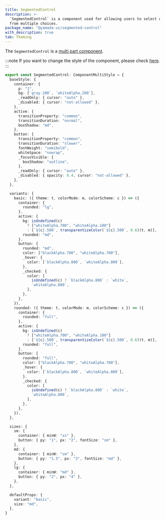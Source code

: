 ```yaml
---
title: SegmentedControl
description: >-
  `SegmentedControl` is a component used for allowing users to select one option
  from multiple choices.
package_name: "@yamada-ui/segmented-control"
with_description: true
tab: Theming
---
```


The `SegmentedControl` is a [multi part component](/styled-system/theming/component-style#multi-part-component).

:::note
If you want to change the style of the component, please check [here](/styled-system/theming/customize-theme#changing-the-style-of-components).
:::

```ts
export const SegmentedControl: ComponentMultiStyle = {
  baseStyle: {
    container: {
      p: "1",
      bg: [`gray.200`, `whiteAlpha.200`],
      _readOnly: { cursor: "auto" },
      _disabled: { cursor: "not-allowed" },
    },
    active: {
      transitionProperty: "common",
      transitionDuration: "normal",
      boxShadow: "md",
    },
    button: {
      transitionProperty: "common",
      transitionDuration: "slower",
      fontWeight: "semibold",
      whiteSpace: "nowrap",
      _focusVisible: {
        boxShadow: "outline",
      },
      _readOnly: { cursor: "auto" },
      _disabled: { opacity: 0.4, cursor: "not-allowed" },
    },
  },

  variants: {
    basic: ({ theme: t, colorMode: m, colorScheme: c }) => ({
      container: {
        rounded: "lg",
      },
      active: {
        bg: isUndefined(c)
          ? ["whiteAlpha.700", "whiteAlpha.100"]
          : [`${c}.500`, transparentizeColor(`${c}.500`, 0.6)(t, m)],
        rounded: "md",
      },
      button: {
        rounded: "md",
        color: ["blackAlpha.700", "whiteAlpha.700"],
        _hover: {
          color: [`blackAlpha.800`, `whiteAlpha.800`],
        },
        _checked: {
          color: [
            isUndefined(c) ? `blackAlpha.800` : `white`,
            `whiteAlpha.800`,
          ],
        },
      },
    }),
    rounded: ({ theme: t, colorMode: m, colorScheme: c }) => ({
      container: {
        rounded: "full",
      },
      active: {
        bg: isUndefined(c)
          ? ["whiteAlpha.700", "whiteAlpha.100"]
          : [`${c}.500`, transparentizeColor(`${c}.500`, 0.6)(t, m)],
        rounded: "full",
      },
      button: {
        rounded: "full",
        color: ["blackAlpha.700", "whiteAlpha.700"],
        _hover: {
          color: [`blackAlpha.800`, `whiteAlpha.800`],
        },
        _checked: {
          color: [
            isUndefined(c) ? `blackAlpha.800` : `white`,
            `whiteAlpha.800`,
          ],
        },
      },
    }),
  },

  sizes: {
    sm: {
      container: { minW: "xs" },
      button: { py: "1", px: "2", fontSize: "sm" },
    },
    md: {
      container: { minW: "sm" },
      button: { py: "1.5", px: "3", fontSize: "md" },
    },
    lg: {
      container: { minW: "md" },
      button: { py: "2", px: "4" },
    },
  },

  defaultProps: {
    variant: "basic",
    size: "md",
  },
}
```
